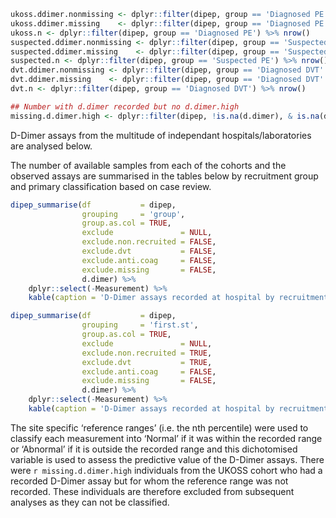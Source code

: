 ```r
ukoss.ddimer.nonmissing <- dplyr::filter(dipep, group == 'Diagnosed PE' & !is.na(d.dimer)) %>% nrow()
ukoss.ddimer.missing    <- dplyr::filter(dipep, group == 'Diagnosed PE' & is.na(d.dimer))  %>% nrow()
ukoss.n <- dplyr::filter(dipep, group == 'Diagnosed PE') %>% nrow()
suspected.ddimer.nonmissing <- dplyr::filter(dipep, group == 'Suspected PE' & !is.na(d.dimer)) %>% nrow()
suspected.ddimer.missing    <- dplyr::filter(dipep, group == 'Suspected PE' & is.na(d.dimer))  %>% nrow()
suspected.n <- dplyr::filter(dipep, group == 'Suspected PE') %>% nrow()
dvt.ddimer.nonmissing <- dplyr::filter(dipep, group == 'Diagnosed DVT' & !is.na(d.dimer)) %>% nrow()
dvt.ddimer.missing    <- dplyr::filter(dipep, group == 'Diagnosed DVT' & is.na(d.dimer))  %>% nrow()
dvt.n <- dplyr::filter(dipep, group == 'Diagnosed DVT') %>% nrow()

## Number with d.dimer recorded but no d.dimer.high
missing.d.dimer.high <- dplyr::filter(dipep, !is.na(d.dimer), & is.na(d.dimer.high)) %>% nrow()

```

D-Dimer assays from the multitude of independant hospitals/laboratories are analysed below.

The number of available samples from each of the cohorts and the observed assays are summarised in the tables below by recruitment group and primary classification based on case review.


```r
dipep_summarise(df           = dipep,
                grouping     = 'group',
                group.as.col = TRUE,
                exclude               = NULL,
                exclude.non.recruited = FALSE,
                exclude.dvt           = FALSE,
                exclude.anti.coag     = FALSE,
                exclude.missing       = FALSE,
                d.dimer) %>%
    dplyr::select(-Measurement) %>%
    kable(caption = 'D-Dimer assays recorded at hospital by recruitment group.')

dipep_summarise(df           = dipep,
                grouping     = 'first.st',
                group.as.col = TRUE,
                exclude               = NULL,
                exclude.non.recruited = TRUE,
                exclude.dvt           = TRUE,
                exclude.anti.coag     = FALSE,
                exclude.missing       = FALSE,
                d.dimer) %>%
    dplyr::select(-Measurement) %>%
    kable(caption = 'D-Dimer assays recorded at hospital by recruitment Primary case review allocation. Excludes Non-recruited cohort.')

```

The site specific 'reference ranges' (i.e. the nth percentile) were used to classify each measurement into 'Normal'  if it was within the recorded range or 'Abnormal' if it is outside the recorded range and this dichotomised variable is used to assess the predictive value of the D-Dimer assays.  There were `r missing.d.dimer.high` individuals from the UKOSS cohort who had a recorded D-Dimer assay but for whom the reference range was not recorded.  These individuals are therefore excluded from subsequent analyses as they can not be classified.
